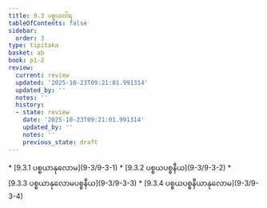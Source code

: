 ```yaml
---
title: 9.3 ပစ္စယဝါရ
tableOfContents: false
sidebar:
  order: 3
type: tipitaka
basket: ab
book: p1-2
review:
  current: review
  updated: '2025-10-23T09:21:01.991314'
  updated_by: ''
  notes: ''
  history:
  - state: review
    date: '2025-10-23T09:21:01.991314'
    updated_by: ''
    notes: ''
    previous_state: draft
---
```



<ReviewStatus review={frontmatter.review} showDetails={true} />

<HypothesisAnnotation frontmatter={frontmatter} />

<DynamicBreadcrumb />



<TableOfContents book="p1-2" section="9.3">
* [9.3.1 ပစ္စယာနုလောမ](9-3/9-3-1)
* [9.3.2 ပစ္စယပစ္စနီယ](9-3/9-3-2)
* [9.3.3 ပစ္စယာနုလောမပစ္စနီယ](9-3/9-3-3)
* [9.3.4 ပစ္စယပစ္စနီယာနုလောမ](9-3/9-3-4)
</TableOfContents>